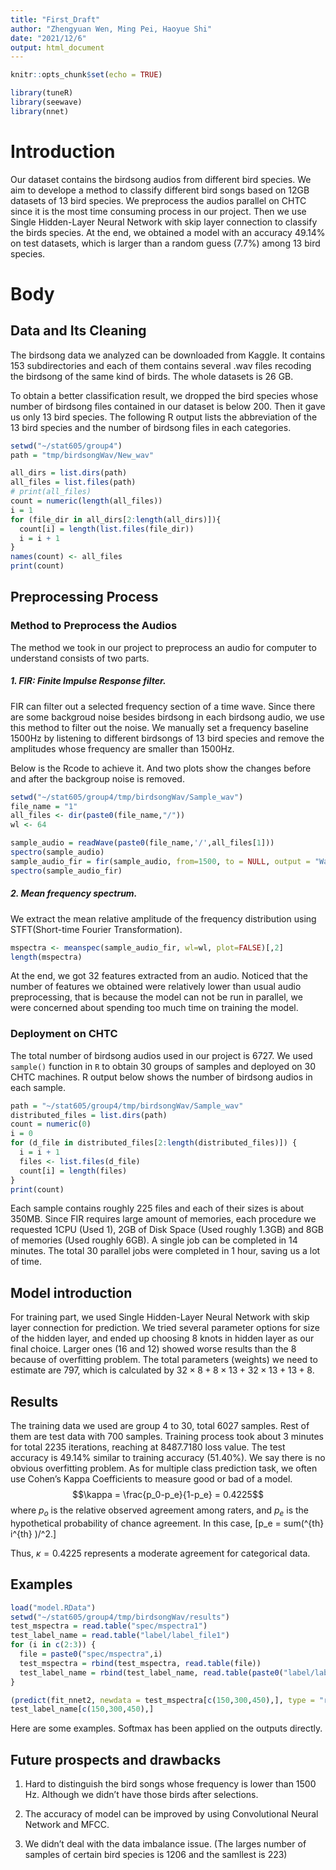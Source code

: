 ```yaml
---
title: "First_Draft"
author: "Zhengyuan Wen, Ming Pei, Haoyue Shi"
date: "2021/12/6"
output: html_document
---
```


```r
knitr::opts_chunk$set(echo = TRUE)
```

```r
library(tuneR)
library(seewave)
library(nnet)
```

# Introduction

Our dataset contains the birdsong audios from different bird species. We aim to develope a method to classify different bird songs based on 12GB datasets of 13 bird species. We preprocess the audios parallel on CHTC since it is the most time consuming process in our project. Then we use Single Hidden-Layer Neural Network with skip layer connection to classify the birds species. At the end, we obtained a model with an accuracy 49.14% on test datasets, which is larger than a random guess (7.7%) among 13 bird species. 

# Body

## Data and Its Cleaning

The birdsong data we analyzed can be downloaded from Kaggle. It contains 153 subdirectories and each of them contains several .wav files recoding the birdsong of the same kind of birds. The whole datasets is 26 GB. 

To obtain a better classification result, we dropped the bird species whose number of birdsong files contained in our dataset is below 200. Then it gave us only 13 bird species. The following R output lists the abbreviation of the 13 bird species and the number of birdsong files in each categories. 

```r
setwd("~/stat605/group4")
path = "tmp/birdsongWav/New_wav"

all_dirs = list.dirs(path)
all_files = list.files(path)
# print(all_files)
count = numeric(length(all_files))
i = 1
for (file_dir in all_dirs[2:length(all_dirs)]){
  count[i] = length(list.files(file_dir))
  i = i + 1
}
names(count) <- all_files
print(count)
```

## Preprocessing Process

### Method to Preprocess the Audios

The method we took in our project to preprocess an audio for computer to understand consists of two parts.

##### 1\. FIR: Finite Impulse Response filter. 

FIR can filter out a selected frequency section of a time wave. Since there are some backgroud noise besides birdsong in each birdsong audio, we use this method to filter out the noise. We manually set a frequency baseline 1500Hz by listening to different birdsongs of 13 bird species and remove the amplitudes whose frequency are smaller than 1500Hz. 

Below is the Rcode to achieve it. And two plots show the changes before and after the backgroup noise is removed.

```r
setwd("~/stat605/group4/tmp/birdsongWav/Sample_wav")
file_name = "1"
all_files <- dir(paste0(file_name,"/"))
wl <- 64

sample_audio = readWave(paste0(file_name,'/',all_files[1]))
spectro(sample_audio)
sample_audio_fir = fir(sample_audio, from=1500, to = NULL, output = "Wave")
spectro(sample_audio_fir)
```

##### 2\. Mean frequency spectrum. 

We extract the mean relative amplitude of the frequency distribution using STFT(Short-time Fourier Transformation).

```r
mspectra <- meanspec(sample_audio_fir, wl=wl, plot=FALSE)[,2]
length(mspectra)
```

At the end, we got 32 features extracted from an audio. Noticed that the number of features we obtained were relatively lower than usual audio preprocessing, that is because the model can not be run in parallel, we were concerned about spending too much time on training the model.

### Deployment on CHTC

The total number of birdsong audios used in our project is 6727. We used `sample()` function in `R` to obtain 30 groups of samples and deployed on 30 CHTC machines. R output below shows the number of birdsong audios in each sample.

```r
path = "~/stat605/group4/tmp/birdsongWav/Sample_wav"
distributed_files = list.dirs(path)
count = numeric(0)
i = 0
for (d_file in distributed_files[2:length(distributed_files)]) {
  i = i + 1
  files <- list.files(d_file)
  count[i] = length(files)
}
print(count)
```

Each sample contains roughly 225 files and each of their sizes is about 350MB. Since FIR requires large amount of memories, each procedure we requested 1CPU (Used 1), 2GB of Disk Space (Used roughly 1.3GB) and 8GB of memories (Used roughly 6GB). A single job can be completed in 14 minutes. The total 30 parallel jobs were completed in 1 hour, saving us a lot of time.

## Model introduction

For training part, we used Single Hidden-Layer Neural Network with skip layer connection for prediction. We tried several parameter options for size of the hidden layer, and ended up choosing 8 knots in hidden layer as our final choice. Larger ones (16 and 12) showed worse results than the 8 because of overfitting problem. The total parameters (weights) we need to estimate are 797, which is calculated by $32\times 8 +8\times 13+32\times 13 + 13 + 8$.

## Results

The training data we used are group 4 to 30, total 6027 samples. Rest of them are test data with 700 samples. Training process took about 3 minutes for total 2235 iterations, reaching at 8487.7180 loss value. The test accuracy is 49.14% similar to training accuracy (51.40%). We say there is no obvious overfitting problem. As for multiple class prediction task, we often use Cohen's Kappa Coefficients to measure good or bad of a model. 
$$\kappa = \frac{p_0-p_e}{1-p_e} = 0.4225$$ 
where $p_o$ is the relative observed agreement among raters, and $p_e$ is the hypothetical probability of chance agreement. In this case, 
\[p_e = sum(\text{Number of prediction on i}^{th} \text{ bird}\times \text{Number of }i^{th} \text{ bird})/\text{Sample_size}^2.\] 

Thus, $\kappa = 0.4225$ represents a moderate agreement for categorical data.

## Examples

```r
load("model.RData")
setwd("~/stat605/group4/tmp/birdsongWav/results")
test_mspectra = read.table("spec/mspectra1")
test_label_name = read.table("label/label_file1")
for (i in c(2:3)) {
  file = paste0("spec/mspectra",i)
  test_mspectra = rbind(test_mspectra, read.table(file))
  test_label_name = rbind(test_label_name, read.table(paste0("label/label_file",i)))
}

(predict(fit_nnet2, newdata = test_mspectra[c(150,300,450),], type = "raw"))
test_label_name[c(150,300,450),]

```

Here are some examples. Softmax has been applied on the outputs directly.



## Future prospects and drawbacks

1.  Hard to distinguish the bird songs whose frequency is lower than 1500 Hz. Although we didn't have those birds after selections.

2.  The accuracy of model can be improved by using Convolutional Neural Network and MFCC.

3.  We didn't deal with the data imbalance issue. (The larges number of samples of certain bird species is 1206 and the samllest is 223)